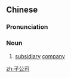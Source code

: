 ==Chinese==
{{zh-forms|type=12}}

===Pronunciation===
{{zh-pron
|m=zǐgōngsī
|c=zi2 gung1 si1
|cat=n
}}

===Noun===
{{zh-noun}}

# [[subsidiary]] [[company]]

[[zh:子公司]]